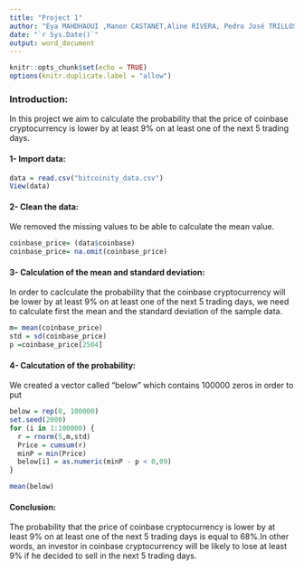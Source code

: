 ---
title: "Project 1"
author: "Eya MAHDHAOUI ,Manon CASTANET,Aline RIVERA, Pedro José TRILLOS"
date: "`r Sys.Date()`"
output: word_document
---

```{r setup, include=FALSE}
knitr::opts_chunk$set(echo = TRUE)
options(knitr.duplicate.label = "allow")
```

### Introduction:  
In this project we aim to calculate the probability that the price of coinbase cryptocurrency is lower by at least 9% on at least one of the next 5 trading days. 

#### 1- Import data: 
```{r , echo= TRUE }
data = read.csv("bitcoinity_data.csv")
View(data)
```  

#### 2- Clean the data:  
We removed the missing values to be able to calculate the mean value.  

```{r , echo= TRUE }
coinbase_price= (data$coinbase)
coinbase_price= na.omit(coinbase_price)
```  
#### 3- Calculation of the mean and standard deviation:  
In order to caclculate the probability that the coinbase cryptocurrency will be lower by at least 9% on at least one of the next 5 trading days, we need to calculate first the mean and the standard deviation of the sample data.  

```{r , echo = TRUE}
m= mean(coinbase_price)
std = sd(coinbase_price)
p =coinbase_price[2504]
```  

#### 4- Calcutation of the probability:  
We created a vector called "below" which contains 100000 zeros in order to put 
```{r , echo = TRUE}
below = rep(0, 100000)
set.seed(2000)
for (i in 1:100000) {
  r = rnorm(5,m,std) 
  Price = cumsum(r) 
  minP = min(Price) 
  below[i] = as.numeric(minP - p < 0,09)
}
```  

```{r , echo = TRUE}
mean(below)
```  

#### Conclusion:  
The probability that the price of coinbase cryptocurrency is lower by at least 9% on at least one of the next 5 trading days is equal to 68%.In other words, an investor in coinbase cryptocurrency will be likely to lose at least 9% if he decided to sell in the next 5 trading days.    




